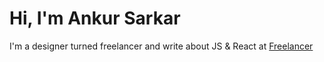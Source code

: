 # Hi, I'm Ankur Sarkar

I'm a designer turned freelancer and write about JS & React at [Freelancer](https://www.freelancer.com/)
